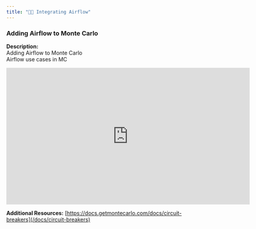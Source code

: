 ```yaml
---
title: "🧑‍🎓 Integrating Airflow"
---
```


### Adding Airflow to Monte Carlo

**Description:**  
Adding Airflow to Monte Carlo  
Airflow use cases in MC

<iframe title="vimeo-player" src="https://player.vimeo.com/video/870687889?h=608c087f11" width="640" height="360" frameborder="0"    allowfullscreen></iframe>

**Additional Resources:** [https://docs.getmontecarlo.com/docs/circuit-breakers](/docs/circuit-breakers)